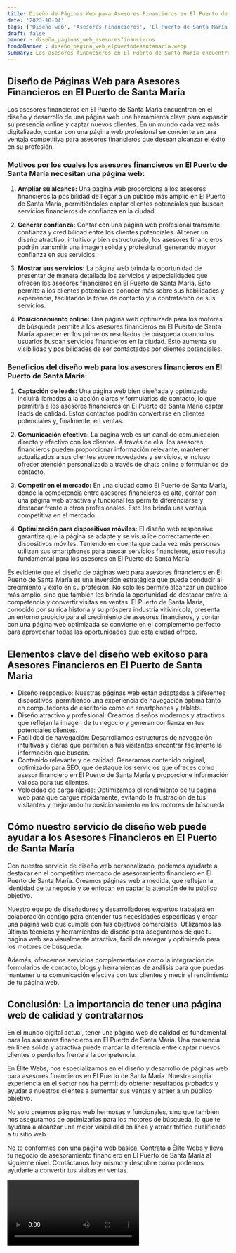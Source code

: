 ```yaml
---
title: Diseño de Páginas Web para Asesores Financieros en El Puerto de Santa María
date: '2023-10-04'
tags: ['Diseño web', 'Asesores Financieros', 'El Puerto de Santa María']
draft: false
banner : diseño_paginas_web_asesoresfinancieros
fondoBanner : diseño_pagina_web_elpuertodesantamaría.webp
summary: Los asesores financieros en El Puerto de Santa María encuentran en el diseño y desarrollo de una página web una herramienta clave para expandir su presencia online y captar nuevos clientes. En un mundo cada vez más digitalizado, contar con una página web profesional se convierte en una ventaja competitiva para asesores financieros que desean alcanzar el éxito en su profesión.
---
```


## Diseño de Páginas Web para Asesores Financieros en El Puerto de Santa María

Los asesores financieros en El Puerto de Santa María encuentran en el diseño y desarrollo de una página web una herramienta clave para expandir su presencia online y captar nuevos clientes. En un mundo cada vez más digitalizado, contar con una página web profesional se convierte en una ventaja competitiva para asesores financieros que desean alcanzar el éxito en su profesión.

### Motivos por los cuales los asesores financieros en El Puerto de Santa María necesitan una página web:

1. **Ampliar su alcance:** Una página web proporciona a los asesores financieros la posibilidad de llegar a un público más amplio en El Puerto de Santa María, permitiéndoles captar clientes potenciales que buscan servicios financieros de confianza en la ciudad.

2. **Generar confianza:** Contar con una página web profesional transmite confianza y credibilidad entre los clientes potenciales. Al tener un diseño atractivo, intuitivo y bien estructurado, los asesores financieros podrán transmitir una imagen sólida y profesional, generando mayor confianza en sus servicios.

3. **Mostrar sus servicios:** La página web brinda la oportunidad de presentar de manera detallada los servicios y especialidades que ofrecen los asesores financieros en El Puerto de Santa María. Esto permite a los clientes potenciales conocer más sobre sus habilidades y experiencia, facilitando la toma de contacto y la contratación de sus servicios.

4. **Posicionamiento online:** Una página web optimizada para los motores de búsqueda permite a los asesores financieros en El Puerto de Santa María aparecer en los primeros resultados de búsqueda cuando los usuarios buscan servicios financieros en la ciudad. Esto aumenta su visibilidad y posibilidades de ser contactados por clientes potenciales.

### Beneficios del diseño web para los asesores financieros en El Puerto de Santa María:

1. **Captación de leads:** Una página web bien diseñada y optimizada incluirá llamadas a la acción claras y formularios de contacto, lo que permitirá a los asesores financieros en El Puerto de Santa María captar leads de calidad. Estos contactos podrán convertirse en clientes potenciales y, finalmente, en ventas.

2. **Comunicación efectiva:** La página web es un canal de comunicación directo y efectivo con los clientes. A través de ella, los asesores financieros pueden proporcionar información relevante, mantener actualizados a sus clientes sobre novedades y servicios, e incluso ofrecer atención personalizada a través de chats online o formularios de contacto.

3. **Competir en el mercado:** En una ciudad como El Puerto de Santa María, donde la competencia entre asesores financieros es alta, contar con una página web atractiva y funcional les permite diferenciarse y destacar frente a otros profesionales. Esto les brinda una ventaja competitiva en el mercado.

4. **Optimización para dispositivos móviles:** El diseño web responsive garantiza que la página se adapte y se visualice correctamente en dispositivos móviles. Teniendo en cuenta que cada vez más personas utilizan sus smartphones para buscar servicios financieros, esto resulta fundamental para los asesores en El Puerto de Santa María.

Es evidente que el diseño de páginas web para asesores financieros en El Puerto de Santa María es una inversión estratégica que puede conducir al crecimiento y éxito en su profesión. No solo les permite alcanzar un público más amplio, sino que también les brinda la oportunidad de destacar entre la competencia y convertir visitas en ventas. El Puerto de Santa María, conocido por su rica historia y su próspera industria vitivinícola, presenta un entorno propicio para el crecimiento de asesores financieros, y contar con una página web optimizada se convierte en el complemento perfecto para aprovechar todas las oportunidades que esta ciudad ofrece.

<GifSeo />

<Cta />

## Elementos clave del diseño web exitoso para Asesores Financieros en El Puerto de Santa María

- Diseño responsivo: Nuestras páginas web están adaptadas a diferentes dispositivos, permitiendo una experiencia de navegación óptima tanto en computadoras de escritorio como en smartphones y tablets.
- Diseño atractivo y profesional: Creamos diseños modernos y atractivos que reflejan la imagen de tu negocio y generan confianza en tus potenciales clientes.
- Facilidad de navegación: Desarrollamos estructuras de navegación intuitivas y claras que permiten a tus visitantes encontrar fácilmente la información que buscan.
- Contenido relevante y de calidad: Generamos contenido original, optimizado para SEO, que destaque los servicios que ofreces como asesor financiero en El Puerto de Santa María y proporcione información valiosa para tus clientes.
- Velocidad de carga rápida: Optimizamos el rendimiento de tu página web para que cargue rápidamente, evitando la frustración de tus visitantes y mejorando tu posicionamiento en los motores de búsqueda.

## Cómo nuestro servicio de diseño web puede ayudar a los Asesores Financieros en El Puerto de Santa María

Con nuestro servicio de diseño web personalizado, podemos ayudarte a destacar en el competitivo mercado de asesoramiento financiero en El Puerto de Santa María. Creamos páginas web a medida, que reflejan la identidad de tu negocio y se enfocan en captar la atención de tu público objetivo.

Nuestro equipo de diseñadores y desarrolladores expertos trabajará en colaboración contigo para entender tus necesidades específicas y crear una página web que cumpla con tus objetivos comerciales. Utilizamos las últimas técnicas y herramientas de diseño para asegurarnos de que tu página web sea visualmente atractiva, fácil de navegar y optimizada para los motores de búsqueda.

Además, ofrecemos servicios complementarios como la integración de formularios de contacto, blogs y herramientas de análisis para que puedas mantener una comunicación efectiva con tus clientes y medir el rendimiento de tu página web.

## Conclusión: La importancia de tener una página web de calidad y contratarnos

En el mundo digital actual, tener una página web de calidad es fundamental para los asesores financieros en El Puerto de Santa María. Una presencia en línea sólida y atractiva puede marcar la diferencia entre captar nuevos clientes o perderlos frente a la competencia.

En Élite Webs, nos especializamos en el diseño y desarrollo de páginas web para asesores financieros en El Puerto de Santa María. Nuestra amplia experiencia en el sector nos ha permitido obtener resultados probados y ayudar a nuestros clientes a aumentar sus ventas y atraer a un público objetivo.

No solo creamos páginas web hermosas y funcionales, sino que también nos aseguramos de optimizarlas para los motores de búsqueda, lo que te ayudará a alcanzar una mejor visibilidad en línea y atraer tráfico cualificado a tu sitio web.

No te conformes con una página web básica. Contrata a Élite Webs y lleva tu negocio de asesoramiento financiero en El Puerto de Santa María al siguiente nivel. Contáctanos hoy mismo y descubre cómo podemos ayudarte a convertir tus visitas en ventas.

<Video />

<CtaBot job='Asesores Financieros' city='El Puerto de Santa María'/>

<Gmaps query='El Puerto de Santa María+españa+maps' />